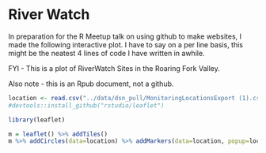 River Watch
=====================================


In preparation for the R Meetup talk on using github to make websites, I made the following interactive plot.  I have to say on a per line basis, this might be the neatest 4 lines of code I have written in awhile.

FYI - This is a plot of RiverWatch Sites in the Roaring Fork Valley.

Also note - this is an Rpub document, not a github.

```r

location <- read.csv("../data/dsn_pull/MonitoringLocationsExport (1).csv")
#devtools::install_github("rstudio/leaflet")

library(leaflet)

m = leaflet() %>% addTiles()
m %>% addCircles(data=location) %>% addMarkers(data=location, popup=location$Name )

```

